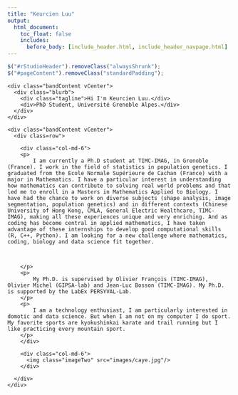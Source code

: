 ```yaml
---
title: "Keurcien Luu"
output:
  html_document:
    toc_float: false
    includes:
      before_body: [include_header.html, include_header_navpage.html]
---
```



```js
$("#rStudioHeader").removeClass("alwaysShrunk");
$("#pageContent").removeClass("standardPadding");
```


<!--html_preserve-->

<div id="homeContent">
  <div class="band full blue first rightText">
    <div class="bandContent vCenter">
      <div class="blurb">
        <div class="tagline">Hi I'm Keurcien Luu.</div>
        <div>PhD Student, Université Grenoble Alpes.</div>
      </div>
    </div>
  </div>

  <div class="band full gray1 second leftText">
    <div class="bandContent vCenter">
      <div class=row">

        <div class="col-md-6">
        <p>
            I am currently a Ph.D student at TIMC-IMAG, in Grenoble (France). I work in the field of statistics in population genetics. I graduated from the Ecole Normale Supérieure de Cachan (France) with a major in Mathematics. I have a particular interest in understanding how mathematics can contribute to solving real world problems and that led me to enroll in a Masters in Mathematics Applied to Biology. I have had the chance to work on diverse subjects (shape analysis, image segmentation, population genetics) and in different contexts (Chinese University of Hong Kong, CMLA, General Electric Healthcare, TIMC-IMAG), making all these experiences unique and very enriching. And as coding has become central in applied mathematics, I have taken advantage of these internships to develop good computational skills (R, C++, Python). I am looking for a new challenge where mathematics, coding, biology and data science fit together.



        </p>
        <p>
            My Ph.D. is supervised by Olivier François (TIMC-IMAG), Olivier Michel (GIPSA-lab) and Jean-Luc Bosson (TIMC-IMAG). My Ph.D. is supported by the LabEx PERSYVAL-Lab.
        </p>
        <p>
            I am a technology enthusiast, I am particularly interested in domotic and data science. But when I am not on my computer I do sport. My favorite sports are kyokushinkai karate and trail running but I like practicing every mountain sport.
        </p>
        </div>

        <div class="col-md-6">
          <img class="imageTwo" src="images/caye.jpg"/>
        </div>

      </div>
    </div>
  </div>
<!--/html_preserve-->
